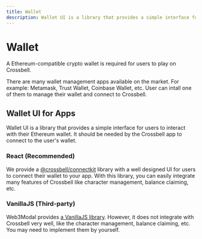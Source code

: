 ```yaml
---
title: Wallet
description: Wallet UI is a library that provides a simple interface for users to interact with their Ethereum wallet and connect to Crossbell, with the recommended @crossbell/connectkit library for React or the third-party Web3Modal library for VanillaJS.
---
```


# Wallet

A Ethereum-compatible crypto wallet is required for users to play on Crossbell.

There are many wallet management apps available on the market. For example: Metamask, Trust Wallet, Coinbase Wallet, etc. User can intall one of them to manage their wallet and connect to Crossbell.

## Wallet UI for Apps

Wallet UI is a library that provides a simple interface for users to interact with their Ethereum wallet. It should be needed by the Crossbell app to connect to the user's wallet.

### React (Recommended)

We provide a [@crossbell/connectkit](https://crossbell-dev.vercel.app/docs/quick-start) library with a well designed UI for users to connect their wallet to your app. With this library, you can easily integrate many features of Crossbell like character management, balance claiming, etc.

### VanillaJS (Third-party)

Web3Modal provides [a VanillaJS library](https://docs.walletconnect.com/2.0/web3modal/html-js/installation). However, it does not integrate with Crossbell very well, like the character management, balance claiming, etc. You may need to implement them by yourself.
